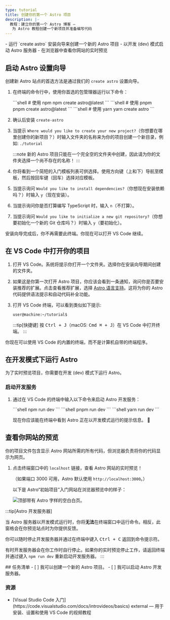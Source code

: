 ```yaml
---
type: tutorial
title: 创建你的第一个 Astro 项目
description: |-
  教程：建立你的第一个 Astro 博客 —
   为 Astro 教程创建一个新项目并准备编写代码
---
```




<PreCheck>
  - 运行 `create astro` 安装向导来创建一个新的 Astro 项目
  - 以开发 (dev) 模式启动 Astro 服务器
  - 在浏览器中查看你网站的实时预览
</PreCheck>

## 启动 Astro 设置向导

创建新 Astro 站点的首选方法是通过我们的 `create astro` 设置向导。

1. 在终端的命令行中，使用你首选的包管理器运行以下命令：

    <PackageManagerTabs>
      <Fragment slot="npm">
      ```shell
      # 使用 npm
      npm create astro@latest
      ```
      </Fragment>
      <Fragment slot="pnpm">
      ```shell
      # 使用 pnpm
      pnpm create astro@latest
      ```
      </Fragment>
      <Fragment slot="yarn">
      ```shell
      # 使用 yarn
      yarn create astro
      ```
      </Fragment>
    </PackageManagerTabs>

2. 确认后安装 `create-astro`

4. 当提示 `Where would you like to create your new project?`（你想要在哪里创建你的新项目？）时输入文件夹的名称来为你的项目创建一个新目录，例如: `./tutorial`

    :::note
    新的 Astro 项目只能在一个完全空的文件夹中创建，因此请为你的文件夹选择一个尚不存在的名称！
    :::

4. 你将看到一个简短的入门模板列表可供选择。使用方向键（上和下）导航至模板，然后按回车键（回车）选择对应模板。

5. 当提示询问 `Would you like to install dependencies?`（你想现在安装依赖吗？）时输入 `y`（现在安装）。

6. 当提示询问你是否打算编写 TypeScript 时，输入 `n`（不打算）。

7. 当提示询问 `Would you like to initialize a new git repository?`（你想要初始化一个新的 Git 仓库吗？）时输入 `y`（要初始化）。

安装向导完成后，你不再需要此终端。你现在可以打开 VS Code 继续。

## 在 VS Code 中打开你的项目

1. 打开 VS Code。系统将提示你打开一个文件夹。选择你在安装向导期间创建的文件夹。

2. 如果这是你第一次打开 Astro 项目，你应该会看到一条通知，询问你是否要安装推荐的扩展。点击查看推荐扩展，选择 [Astro 语言支持](https://marketplace.visualstudio.com/items?itemName=astro-build.astro-vscode)。这将为你的 Astro 代码提供语法提示和自动代码补全功能。

3. 打开 VS Code 终端，可以看到类似如下提示:

    ```sh
    user@machine:~/tutorial$
    ```

    :::tip[快捷键]
    按 <kbd>Ctrl + J</kbd>（macOS: <kbd>Cmd ⌘ + J</kbd>）在 VS Code 中打开终端。
    :::

你现在可以使用 VS Code 的内置的终端，而不是计算机自带的终端程序。



## 在开发模式下运行 Astro

为了实时预览项目，你需要在开发 (dev) 模式下运行 Astro。

### 启动开发服务

1. 通过在 VS Code 的终端中输入以下命令来启动 Astro 开发服务：

    <PackageManagerTabs>
      <Fragment slot="npm">
      ```shell
      npm run dev
      ```
      </Fragment>
      <Fragment slot="pnpm">
      ```shell
      pnpm run dev
      ```
      </Fragment>
      <Fragment slot="yarn">
      ```shell
      yarn run dev
      ```
      </Fragment>
    </PackageManagerTabs>

    现在你应该能在终端中看到 Astro 正在以开发模式运行的提示信息。 🚀

## 查看你网站的预览

你的项目文件包含显示 Astro 网站所需的所有代码，但浏览器负责将你的代码显示为网页。

1. 点击终端窗口中的 `localhost` 链接，查看 Astro 网站的实时预览！

     （如果端口 3000 可用，Astro 默认使用 `http://localhost:3000`。）

     以下是 Astro“初始项目”入门网站在浏览器预览中的样子：

     ![顶部带有 Astro 字样的空白白页。](/tutorial/minimal.png)

:::tip[Astro 开发服务器]

当 Astro 服务器以开发模式运行时，你将**无法**在终端窗口中运行命令。相反，此窗格会在你预览站点时为你提供反馈。

你可以随时停止开发服务器并通过在终端中键入 <kbd>Ctrl + C</kbd> 返回到命令提示符。

有时开发服务器会在你工作时自行停止。如果你的实时预览停止工作，请返回终端并通过键入 `npm run dev` 重新启动开发服务器。
:::

<Box icon="check-list">
## 任务清单

<Checklist>
- [ ] 我可以创建一个新的 Astro 项目。
- [ ] 我可以启动 Astro 开发服务器。
</Checklist>
</Box>

### 资源

- <p>[Visual Studio Code 入门](https://code.visualstudio.com/docs/introvideos/basics) <Badge>external</Badge> — 用于安装、设置和使用 VS Code 的视频教程</p>
